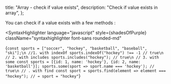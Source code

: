 
  title: "Array - check if value exists",
  description: "Check if value exists in array",
};


You can check if a value exists with a few methods :

<SyntaxHighlighter
  language="javascript"
  style={shadesOfPurple}
  className="syntaxhighlighter font-sans rounded-md"
>
  {`const sports = ["soccer", "hockey", "basketball", "baseball", "ski"];\n
//1. with indexOf
sports.indexOf("hockey") !== -1 // true\n
// 2. with includes
sports.includes("hockey"); // true\n
// 3. with some
const sports = [{id: 1, name: 'hockey'}, {id: 2, name: 'basketball'}];
sports.some(sport => sport.name === 'hockey'); // true\n
// . with find
const sport = sports.find(element => element === "hockey");
// ➔ sport = "hockey"`}
</SyntaxHighlighter>
